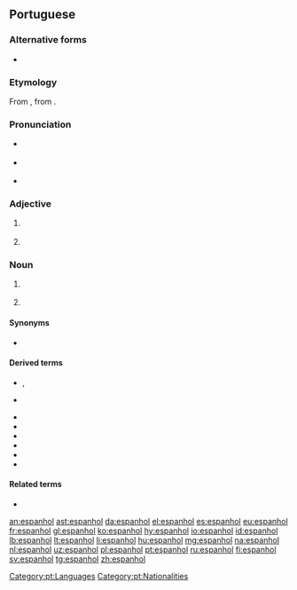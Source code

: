 ==Portuguese==

===Alternative forms===
* {{l|pt|hespanhol}} {{qualifier|obsolete}}

===Etymology===
From {{etyl|ML.|pt}} {{m|la|*Hispaniolus}}, from {{etyl|la|pt}} {{term|hispānus|lang=la}}.

===Pronunciation===
* {{a|Portugal}} {{IPA|/iʃpɐˈɲɔɫ/|/ʃpɐˈɲɔɫ/|lang=pt}}
* {{a|Brazil}} {{IPA|/es.pɐ.ɲɔw/|/is-/|/eʃ-/|/iʃ-/|lang=pt}}
* {{hyphenation|es|pa|nhol|lang=pt}}

===Adjective===
{{pt-adj|f=espanhola|pl=espanhóis|fpl=espanholas}}

# {{l|en|Spanish}} {{gloss|of, from or relating to Spain, its people or culture}}
# {{l|en|Spanish}} {{gloss|of or relating to the Spanish language}}

===Noun===
{{pt-noun|m|f=espanhola|pl=espanhóis}}

# {{l|en|Spaniard}} {{gloss|person from Spain}}
# {{label|pt|uncountable}} {{l|en|Spanish}} {{gloss|Romance language spoken in Spain and much of Latin America}}

====Synonyms====
* {{sense|Spanish language}} {{l|pt|castelhano}}

====Derived terms====
* {{l|pt|espanholinho}}, {{l|pt|espanholzinho}} {{qualifier|diminutives}}
* {{l|pt|espanholão}} {{qualifier|augmentatives}}
* {{l|pt|espanglês}}
* {{l|pt|espanholado}}
* {{l|pt|espanholice}}
* {{l|pt|espanholismo}}
* {{l|pt|espanholizar}}
* {{l|pt|portunhol}}

====Related terms====
* {{l|pt|Espanha}}

[[Category:pt:Languages]]
[[Category:pt:Nationalities]]

[[an:espanhol]]
[[ast:espanhol]]
[[da:espanhol]]
[[el:espanhol]]
[[es:espanhol]]
[[eu:espanhol]]
[[fr:espanhol]]
[[gl:espanhol]]
[[ko:espanhol]]
[[hy:espanhol]]
[[io:espanhol]]
[[id:espanhol]]
[[lb:espanhol]]
[[lt:espanhol]]
[[li:espanhol]]
[[hu:espanhol]]
[[mg:espanhol]]
[[na:espanhol]]
[[nl:espanhol]]
[[uz:espanhol]]
[[pl:espanhol]]
[[pt:espanhol]]
[[ru:espanhol]]
[[fi:espanhol]]
[[sv:espanhol]]
[[tg:espanhol]]
[[zh:espanhol]]